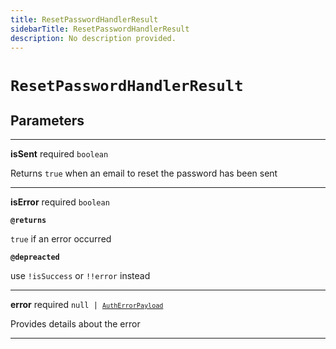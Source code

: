 ```yaml
---
title: ResetPasswordHandlerResult
sidebarTitle: ResetPasswordHandlerResult
description: No description provided.
---
```


# `ResetPasswordHandlerResult`

## Parameters

---

**<span className="parameter-name">isSent</span>** <span className="optional-status">required</span> <code>boolean</code>

Returns `true` when an email to reset the password has been sent

---

**<span className="parameter-name">isError</span>** <span className="optional-status">required</span> <code>boolean</code>

**`@returns`**

`true` if an error occurred

**`@depreacted`**

use `!isSuccess` or `!!error` instead

---

**<span className="parameter-name">error</span>** <span className="optional-status">required</span> <code>null &#124; [`AuthErrorPayload`](/reference/javascript/nhost-js/types/auth-error-payload)</code>

Provides details about the error

---
